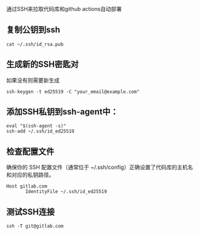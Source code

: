 
<Meta title="开发/部署/SSH" id="ssh" />

通过SSH来拉取代码库和github actions自动部署

## 复制公钥到ssh

```
cat ~/.ssh/id_rsa.pub
```

## 生成新的SSH密匙对

如果没有则需要新生成

```
ssh-keygen -t ed25519 -C "your_email@example.com"
```

## 添加SSH私钥到ssh-agent中：

```
eval "$(ssh-agent -s)"
ssh-add ~/.ssh/id_ed25519
```

## 检查配置文件

确保你的 SSH 配置文件（通常位于 ~/.ssh/config）正确设置了代码库的主机名和对应的私钥路径。

```
Host gitlab.com
       IdentityFile ~/.ssh/id_ed25519
```

## 测试SSH连接

```
ssh -T git@gitlab.com
```
